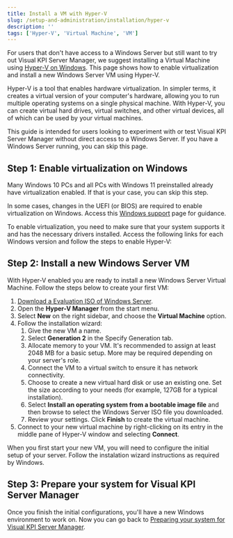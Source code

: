 ```yaml
---
title: Install a VM with Hyper-V
slug: /setup-and-administration/installation/hyper-v
description: ''
tags: ['Hyper-V', 'Virtual Machine', 'VM']
---
```


For users that don't have access to a Windows Server but still want to try out Visual KPI Server Manager, we suggest installing a Virtual Machine using [Hyper-V on Windows](https://learn.microsoft.com/en-us/virtualization/hyper-v-on-windows/about/). This page shows how to enable virtualization and install a new Windows Server VM using Hyper-V.

Hyper-V is a tool that enables hardware virtualization. In simpler terms, it creates a virtual version of your computer's hardware, allowing you to run multiple operating systems on a single physical machine. With Hyper-V, you can create virtual hard drives, virtual switches, and other virtual devices, all of which can be used by your virtual machines.

<Callout type="warning" title="Should you follow this guide?">
This guide is intended for users looking to experiment with or test Visual KPI Server Manager without direct access to a Windows Server. If you have a Windows Server running, you can skip this page.
</Callout>

## Step 1: Enable virtualization on Windows

<Callout type="info" title="BIOS Configuration">
Many Windows 10 PCs and all PCs with Windows 11 preinstalled already have virtualization enabled. If that is your case, you can skip this step.

In some cases, changes in the UEFI (or BIOS) are required to enable virtualization on Windows. Access this [Windows support](https://support.microsoft.com/en-us/windows/enable-virtualization-on-windows-11-pcs-c5578302-6e43-4b4b-a449-8ced115f58e1) page for guidance.
</Callout>

To enable virtualization, you need to make sure that your system supports it and has the necessary drivers installed. Access the following links for each Windows version and follow the steps to enable Hyper-V:

<CardList cols={2}>
  <Card 
    title="Windows 10"
    link="https://learn.microsoft.com/en-us/virtualization/hyper-v-on-windows/quick-start/enable-hyper-v"
  />
  <Card 
    title="Windows 11" 
    link="https://techcommunity.microsoft.com/t5/educator-developer-blog/step-by-step-enabling-hyper-v-for-use-on-windows-11/ba-p/3745905"
  />
</CardList>

## Step 2: Install a new Windows Server VM

With Hyper-V enabled you are ready to install a new Windows Server Virtual Machine. Follow the steps below to  create your first VM:

1. [Download a Evaluation ISO of Windows Server](https://www.microsoft.com/en-us/evalcenter/evaluate-windows-server-2022).
2. Open  the **Hyper-V Manager** from the start menu.
3. Select **New** on the right sidebar, and choose the **Virtual Machine** option.
4. Follow the installation wizard:
    1. Give the new VM a name.
    2. Select **Generation 2** in the Specify Generation tab.
    3. Allocate memory to your VM. It's recommended to assign at least 2048 MB for a basic setup. More may be required depending on your server's role.
    4. Connect the VM to a virtual switch to ensure it has network connectivity.
    5. Choose to create a new virtual hard disk or use an existing one. Set the size according to your needs (for example, 127GB for a typical installation).
    6. Select **Install an operating system from a bootable image file** and then browse to select the Windows Server ISO file you downloaded.
    7. Review your settings. Click **Finish** to create the virtual machine.
5. Connect to your new virtual machine by right-clicking on its entry in the middle pane of Hyper-V window and selecting **Connect**.

When you first start your new VM, you will need to configure the initial  setup of your server. Follow the instalation wizard instructions as required by Windows.

## Step 3: Prepare your system for Visual KPI Server Manager

Once you finish the initial configurations, you'll have a new Windows environment to work on. Now you can go back to [Preparing your system for Visual KPI Server Manager](/setup-and-administration/installation/prepare-your-system). 